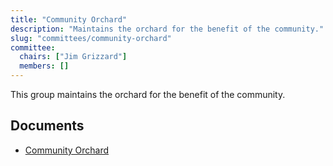 ```yaml
---
title: "Community Orchard"
description: "Maintains the orchard for the benefit of the community."
slug: "committees/community-orchard"
committee:
  chairs: ["Jim Grizzard"]
  members: []
---
```



<CommitteeMembers frontmatter={frontmatter} />

This group maintains the orchard for the benefit of the community.

## Documents

- [Community Orchard](/uploads/2022/02/Falls-Creek-Ranch-Community-Orchard.pdf)


<FileHistory file="src/content/docs/committees/community-orchard.mdx" />